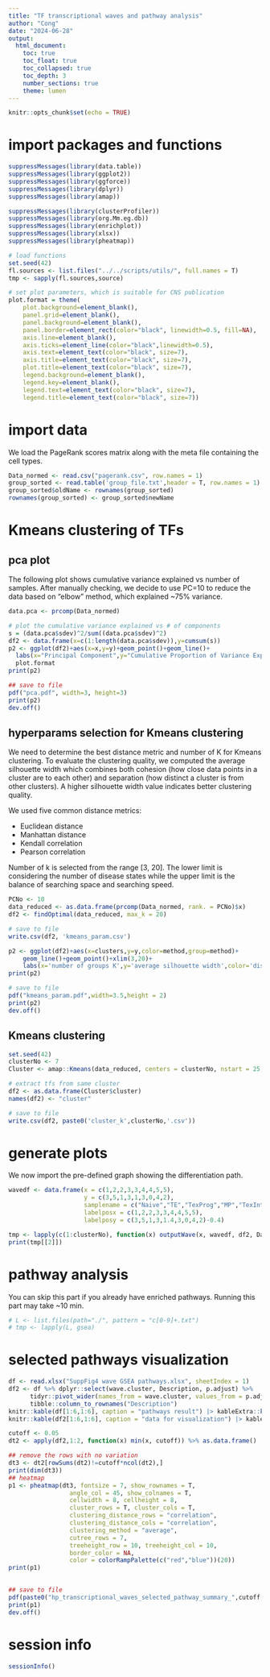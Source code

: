 ```yaml
---
title: "TF transcriptional waves and pathway analysis"
author: "Cong"
date: "2024-06-28"
output: 
  html_document:
    toc: true
    toc_float: true
    toc_collapsed: true
    toc_depth: 3
    number_sections: true
    theme: lumen
---
```


```r
knitr::opts_chunk$set(echo = TRUE)
```

# import packages and functions

```r
suppressMessages(library(data.table))
suppressMessages(library(ggplot2))
suppressMessages(library(ggforce))
suppressMessages(library(dplyr))
suppressMessages(library(amap))

suppressMessages(library(clusterProfiler))
suppressMessages(library(org.Mm.eg.db))
suppressMessages(library(enrichplot))
suppressMessages(library(xlsx))
suppressMessages(library(pheatmap))

# load functions
set.seed(42)
fl.sources <- list.files("../../scripts/utils/", full.names = T)
tmp <- sapply(fl.sources,source)
```

```r
# set plot parameters, which is suitable for CNS publication
plot.format = theme(
    plot.background=element_blank(),
    panel.grid=element_blank(),
    panel.background=element_blank(),
    panel.border=element_rect(color="black", linewidth=0.5, fill=NA),
    axis.line=element_blank(),
    axis.ticks=element_line(color="black",linewidth=0.5),
    axis.text=element_text(color="black", size=7),
    axis.title=element_text(color="black", size=7),
    plot.title=element_text(color="black", size=7),
    legend.background=element_blank(),
    legend.key=element_blank(),
    legend.text=element_text(color="black", size=7),
    legend.title=element_text(color="black", size=7))
```

# import data
We load the PageRank scores matrix along with the meta file containing the cell types.
```r
Data_normed <- read.csv("pagerank.csv", row.names = 1)
group_sorted <- read.table('group_file.txt',header = T, row.names = 1)
group_sorted$oldName <- rownames(group_sorted)
rownames(group_sorted) <- group_sorted$newName
```

# Kmeans clustering of TFs
## pca plot

The following plot shows cumulative variance explained vs number of samples. After manually checking, we decide to use PC=10 to reduce the data based on "elbow" method, which explained \~75% variance.

```r
data.pca <- prcomp(Data_normed)

# plot the cumulative variance explained vs # of components
s = (data.pca$sdev)^2/sum((data.pca$sdev)^2)
df2 <- data.frame(x=c(1:length(data.pca$sdev)),y=cumsum(s))
p2 <- ggplot(df2)+aes(x=x,y=y)+geom_point()+geom_line()+
  labs(x="Principal Component",y="Cumulative Proportion of Variance Explained")+
  plot.format
print(p2)
```

```r
## save to file
pdf("pca.pdf", width=3, height=3)
print(p2)
dev.off()

```

## hyperparams selection for Kmeans clustering

We need to determine the best distance metric and number of K for Kmeans clustering. To evaluate the clustering quality, we computed the average silhouette width which combines both cohesion (how close data points in a cluster are to each other) and separation (how distinct a cluster is from other clusters). A higher silhouette width value indicates better clustering quality.

We used five common distance metrics:

-   Euclidean distance
-   Manhattan distance
-   Kendall correlation 
-   Pearson correlation 

Number of k is selected from the range [3, 20]. The lower limit is considering the number of disease states while the upper limit is the balance of searching space and searching speed.

```r
PCNo <- 10
data_reduced <- as.data.frame(prcomp(Data_normed, rank. = PCNo)$x)
df2 <- findOptimal(data_reduced, max_k = 20)
```

```r
# save to file
write.csv(df2, 'kmeans_param.csv')
```

```r
p2 <- ggplot(df2)+aes(x=clusters,y=y,color=method,group=method)+
    geom_line()+geom_point()+xlim(3,20)+
    labs(x='number of groups K',y='average silhouette width',color='distance metrics')+plot.format
print(p2)
```


```r
# save to file
pdf("kmeans_param.pdf",width=3.5,height = 2)
print(p2)
dev.off()
```

## Kmeans clustering
```r
set.seed(42)
clusterNo <- 7
Cluster <- amap::Kmeans(data_reduced, centers = clusterNo, nstart = 25,iter.max = 50, method = "pearson")

# extract tfs from same cluster
df2 <- as.data.frame(Cluster$cluster)
names(df2) <- "cluster"
```


```r
# save to file
write.csv(df2, paste0('cluster_k',clusterNo,'.csv'))
```

# generate plots
We now import the pre-defined graph showing the differentiation path.
```r
wavedf <- data.frame(x = c(1,2,2,3,3,4,4,5,5), 
                     y = c(3,5,1,3,1,3,0,4,2),
                     samplename = c("Naive","TE","TexProg","MP","TexInt","TRM","TexTerm","TEM","TCM"),
                     labelposx = c(1,2,2,3,3,4,4,5,5),
                     labelposy = c(3,5,1,3,1.4,3,0,4,2)-0.4)
```


```r
tmp <- lapply(c(1:clusterNo), function(x) outputWave(x, wavedf, df2, Data_normed, group_sorted))
print(tmp[[2]])

```

# pathway analysis

You can skip this part if you already have enriched pathways. Running this part may take \~10 min.

```r
# L <- list.files(path="./", pattern = "c[0-9]+.txt")
# tmp <- lapply(L, gsea)

```

# selected pathways visualization

```r
df <- read.xlsx("SuppFig4 wave GSEA pathways.xlsx", sheetIndex = 1) 
df2 <- df %>% dplyr::select(wave.cluster, Description, p.adjust) %>%
      tidyr::pivot_wider(names_from = wave.cluster, values_from = p.adjust) %>% as.data.frame() %>% replace(is.na(.), 1) %>%
      tibble::column_to_rownames("Description") 
knitr::kable(df[1:6,1:6], caption = "pathways result") |> kableExtra::kable_styling(latex_options = 'scale_down')
knitr::kable(df2[1:6,1:6], caption = "data for visualization") |> kableExtra::kable_styling(latex_options = 'scale_down')
```

```r
cutoff <- 0.05
dt2 <- apply(df2,1:2, function(x) min(x, cutoff)) %>% as.data.frame()

## remove the rows with no variation
dt3 <- dt2[rowSums(dt2)!=cutoff*ncol(dt2),]
print(dim(dt3))
## heatmap
p1 <- pheatmap(dt3, fontsize = 7, show_rownames = T,
                 angle_col = 45, show_colnames = T,
                 cellwidth = 8, cellheight = 8,
                 cluster_rows = T, cluster_cols = T,
                 clustering_distance_rows = "correlation",
                 clustering_distance_cols = "correlation",
                 clustering_method = "average",
                 cutree_rows = 7, 
                 treeheight_row = 10, treeheight_col = 10,
                 border_color = NA,
                 color = colorRampPalette(c("red","blue"))(20))
print(p1)
    
```

```r
## save to file
pdf(paste0("hp_transcriptional_waves_selected_pathway_summary_",cutoff,"_max_hclust_cluster.pdf"))
print(p1)
dev.off()

```

# session info

```r
sessionInfo()
```
